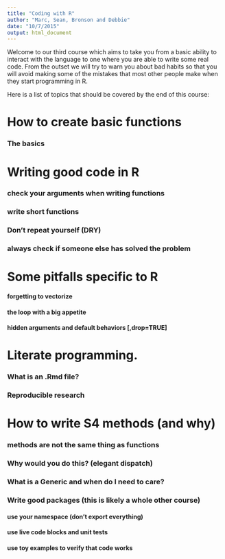 ```yaml
---
title: "Coding with R"
author: "Marc, Sean, Bronson and Debbie"
date: "10/7/2015"
output: html_document
---
```


Welcome to our third course which aims to take you from a basic ability to interact with the language to one where you are able to write some real code.  From the outset we will try to warn you about bad habits so that you will avoid making some of the mistakes that most other people make when they start programming in R.

Here is a list of topics that should be covered by the end of this course:


# How to create basic functions
### The basics


# Writing good code in R
### check your arguments when writing functions
### write short functions
### Don't repeat yourself (DRY)
### always check if someone else has solved the problem


# Some pitfalls specific to R
#### forgetting to vectorize
#### the loop with a big appetite
#### hidden arguments and default behaviors [,drop=TRUE]


# Literate programming.
### What is an .Rmd file?
### Reproducible research


# How to write S4 methods (and why)
### methods are not the same thing as functions
### Why would you do this? (elegant dispatch)
### What is a Generic and when do I need to care?




### Write good packages (this is likely a whole other course)
#### use your namespace (don't export everything)
#### use live code blocks and unit tests
#### use toy examples to verify that code works
 





